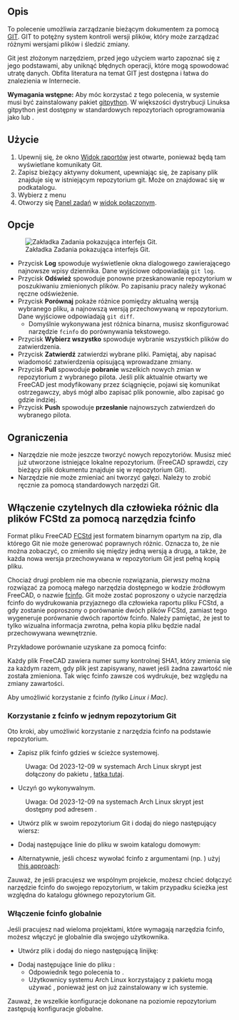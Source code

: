 <languages/>

{{GuiCommand/pl
|Name=WebTools Git
|Name/pl=WebTools: Git‏‎
|MenuLocation=Web Tools → Git
|Workbenches=[[WebTools_Workbench/pl|Narzędzia Web]]
|Version=0.17
}}

{{VeryImportantMessage|Począwszy od FreeCAD v0.17, narzędzie to zostało usunięte ze środowiska Architektura i jest teraz częścią zewnętrznego środowiska pracy [[WebTools_Workbench/pl|Narzędzia Web]], które można zainstalować poprzez menu Narzędzia → [[Image:AddonManager.svg|24px]] [[Std_AddonMgr/pl|Menadżer dodatków]].
}}

<span id="Description"></span>
==Opis==

To polecenie umożliwia zarządzanie bieżącym dokumentem za pomocą [https://en.wikipedia.org/wiki/Git_%28software%29 GIT]. GIT to potężny system kontroli wersji plików, który może zarządzać różnymi wersjami plików i śledzić zmiany.

Git jest złożonym narzędziem, przed jego użyciem warto zapoznać się z jego podstawami, aby uniknąć błędnych operacji, które mogą spowodować utratę danych. Obfita literatura na temat GIT jest dostępna i łatwa do znalezienia w Internecie.

'''Wymagania wstępne:''' Aby móc korzystać z tego polecenia, w systemie musi być zainstalowany pakiet [https://github.com/gitpython-developers/GitPython gitpython]. W większości dystrybucji Linuksa gitpython jest dostępny w standardowych repozytoriach oprogramowania jako {{Incode|gitpython}} lub {{Incode|python-git}}.

<span id="Usage"></span>
==Użycie==

# Upewnij się, że okno [[Report_view/pl|Widok raportów]] jest otwarte, ponieważ będą tam wyświetlane komunikaty Git.
# Zapisz bieżący aktywny dokument, upewniając się, że zapisany plik znajduje się w istniejącym repozytorium git. Może on znajdować się w podkatalogu.
# Wybierz z menu {{MenuCommand|Web Tools → [[Image:WebTools_Git.svg|16px]] '''Git'''}}
# Otworzy się [[Task_panel/pl|Panel zadań]] w [[Combo_view/pl|widok połączonym]].

<span id="Options"></span>
==Opcje==

[[Image:Arch Git panel.jpg|thumb|Zakładka Zadania pokazująca interfejs Git.]]

* Przycisk '''Log''' spowoduje wyświetlenie okna dialogowego zawierającego najnowsze wpisy dziennika. Dane wyjściowe odpowiadają <code>git log</code>.
* Przycisk '''Odśwież''' spowoduje ponowne przeskanowanie repozytorium w poszukiwaniu zmienionych plików. Po zapisaniu pracy należy wykonać ręczne odświeżenie.
* Przycisk '''Porównaj''' pokaże różnice pomiędzy aktualną wersją wybranego pliku, a najnowszą wersją przechowywaną w repozytorium. Dane wyjściowe odpowiadają <code>git diff</code>.
** Domyślnie wykonywana jest różnica binarna, musisz skonfigurować narzędzie <code>fcinfo</code> do porównywania tekstowego.
* Przycisk '''Wybierz wszystko''' spowoduje wybranie wszystkich plików do zatwierdzenia.
* Przycisk '''Zatwierdź''' zatwierdzi wybrane pliki. Pamiętaj, aby napisać wiadomość zatwierdzenia opisującą wprowadzane zmiany.
* Przycisk '''Pull''' spowoduje '''pobranie''' wszelkich nowych zmian w repozytorium z wybranego pilota. Jeśli plik aktualnie otwarty we FreeCAD jest modyfikowany przez ściągnięcie, pojawi się komunikat ostrzegawczy, abyś mógł albo zapisać plik ponownie, albo zapisać go gdzie indziej.
* Przycisk '''Push''' spowoduje '''przesłanie''' najnowszych zatwierdzeń do wybranego pilota.

<span id="Limitations"></span>
==Ograniczenia==

* Narzędzie nie może jeszcze tworzyć nowych repozytoriów. Musisz mieć już utworzone istniejące lokalne repozytorium. (FreeCAD sprawdzi, czy bieżący plik dokumentu znajduje się w repozytorium Git).
* Narzędzie nie może zmieniać ani tworzyć gałęzi. Należy to zrobić ręcznie za pomocą standardowych narzędzi Git.

<span id="Enabling_human-readable_diffs_for_FCStd_files_with_the_fcinfo_utility"></span>
==Włączenie czytelnych dla człowieka różnic dla plików FCStd za pomocą narzędzia fcinfo==

Format pliku FreeCAD [[File_Format_FCStd/pl|FCStd]] jest formatem binarnym opartym na zip, dla którego Git nie może generować poprawnych różnic. Oznacza to, że nie można zobaczyć, co zmieniło się między jedną wersją a drugą, a także, że każda nowa wersja przechowywana w repozytorium Git jest pełną kopią pliku.

Chociaż drugi problem nie ma obecnie rozwiązania, pierwszy można rozwiązać za pomocą małego narzędzia dostępnego w kodzie źródłowym FreeCAD, o nazwie [https://github.com/FreeCAD/FreeCAD/blob/master/src/Tools/fcinfo fcinfo].  Git może zostać poproszony o użycie narzędzia fcinfo do wydrukowania przyjaznego dla człowieka raportu pliku FCStd, a gdy zostanie poproszony o porównanie dwóch plików FCStd, zamiast tego wygeneruje porównanie dwóch raportów fcinfo. Należy pamiętać, że jest to tylko wizualna informacja zwrotna, pełna kopia pliku będzie nadal przechowywana wewnętrznie.

Przykładowe porównanie uzyskane za pomocą fcinfo:

{{Code|code=
diff --git a/testhouse.FcStd b/testhouse.FcStd
index 08077b6..985b1d8 100644
--- a/testhouse.FcStd
+++ b/testhouse.FcStd
@@ -1,26 +1,25 @@
-Document: /tmp/43un09_testhouse.FcStd (442K)
-   SHA1: 67c1985a45d93cba57d5bf44490897aba460100d
+Document: /tmp/zfXoDd_testhouse.FcStd (370K)
+   SHA1: db1cb5fca18af7bfdca849028f40550df4d845cb
    Comment : This is a test house to showcase FreeCAD's BIM worflow and IFC export capabilities
    Company : uncreated.net
    CreatedBy : Yorik van Havre
    CreationDate : Fri May  9 12:05:54 2014 
    FileVersion : 1
    Id : 
-   Label : testhouse
-   LastModifiedBy : Yorik van Havre
-   LastModifiedDate : 2016-06-28T17:05:57-03:00
+   Label : testhouse2
+   LastModifiedBy : Yorik van Havre
+   LastModifiedDate : Sat Sep 13 20:46:36 2014
+
    License : CC-BY 3.0
    LicenseURL : http://creativecommons.org/licenses/by/3.0/
-   ProgramVersion : 0.17R7800 (Git)
-   TipName : 
+   ProgramVersion : 0.15R3989 (Git)
    Uid : 67e62d8a-6674-4358-92fe-615443be887a
-   Objects: (231)
+   Objects: (221)
        Annotation : Drawing::FeatureViewAnnotation
        Annotation001 : Drawing::FeatureViewAnnotation
        Annotation002 : Drawing::FeatureViewAnnotation
        Annotation003 : Drawing::FeatureViewAnnotation
-       Annotation004 : Drawing::FeatureViewAnnotation
-       Annotation005 : Drawing::FeatureViewAnnotation
        Array : Part::FeaturePython (9K)
        Box : Part::Box (2K)
        Building : App::DocumentObjectGroupPython
@@ -110,7 +109,7 @@ Document: /tmp/43un09_testhouse.FcStd (442K)
        Floor : App::DocumentObjectGroupPython
        Floor001 : App::DocumentObjectGroupPython
        Floor002 : App::DocumentObjectGroupPython
-       Frame : Part::FeaturePython (89K)
}}

Każdy plik FreeCAD zawiera numer sumy kontrolnej SHA1, który zmienia się za każdym razem, gdy plik jest zapisywany, nawet jeśli żadna zawartość nie została zmieniona. Tak więc fcinfo zawsze coś wydrukuje, bez względu na zmiany zawartości.

Aby umożliwić korzystanie z fcinfo ''(tylko Linux i Mac)''.

<span id="Using_fcinfo_on_a_single_Git_repository"></span>
===Korzystanie z fcinfo w jednym repozytorium Git===

Oto kroki, aby umożliwić korzystanie z narzędzia fcinfo na podstawie repozytorium.
* Zapisz plik fcinfo gdzieś w ścieżce systemowej.
: Uwaga: Od 2023-12-09 w systemach Arch Linux skrypt {{Incode|fcinfo}} jest dołączony do pakietu {{Incode|freecad}}, [https://gitlab.archlinux.org/archlinux/packaging/packages/freecad/-/commit/4419bfbfdb670abebd7f2e6ed93194e819781f7d łatka tutaj].
* Uczyń go wykonywalnym.
:  Uwaga: Od 2023-12-09 na systemach Arch Linux skrypt {{Incode|fcinfo}} jest dostępny pod adresem {{Incode|/usr/bin/fcinfo}}.
* Utwórz plik {{Incode|.gitattributes}} w swoim repozytorium Git i dodaj do niego następujący wiersz:

: {{Code|lang=text|code=
*.FCStd diff=fcinfo
}}

* Dodaj następujące linie do pliku {{Incode|.gitconfig}} w swoim katalogu domowym:

: {{Code|lang=text|code=
[diff "fcinfo"]
textconv = /path/to/fcinfo
}}

* Alternatywnie, jeśli chcesz wywołać fcinfo z argumentami (np. {{Incode|--gui}}) użyj [https://stackoverflow.com/questions/55601430/how-to-pass-a-filename-argument-gitconfig-diff-textconv this approach]:

: {{Code|lang=text|code=
[diff "fcinfo"]
textconv = sh -c '/path/to/fcinfo --gui "$0"'XD
}}

Zauważ, że jeśli pracujesz we wspólnym projekcie, możesz chcieć dołączyć narzędzie fcinfo do swojego repozytorium, w takim przypadku ścieżka jest względna do katalogu głównego repozytorium Git.

<span id="Enabling_fcinfo_globally"></span>
===Włączenie fcinfo globalnie===

Jeśli pracujesz nad wieloma projektami, które wymagają narzędzia fcinfo, możesz włączyć je globalnie dla swojego użytkownika.
* Utwórz plik {{Incode|$HOME/.config/git/attributes}} i dodaj do niego następującą linijkę:

: {{Code|lang=text|code=
*.FCStd diff=fcinfo
}}

* Dodaj następujące linie do pliku {{Incode|$HOME/.config/git/config}}:
** Odpowiednik tego polecenia to {{Incode|git config --global diff.fcinfo.textconv "/path/to/fcinfo"}}.
** Użytkownicy systemu Arch Linux korzystający z pakietu {{Incode|freecad}} mogą używać {{Incode|textconv = fcinfo}}, ponieważ jest on już zainstalowany w ich systemie.

: {{Code|lang=text|code=
[diff "fcinfo"]
textconv = /path/to/fcinfo
}}

Zauważ, że wszelkie konfiguracje dokonane na poziomie repozytorium zastępują konfiguracje globalne.